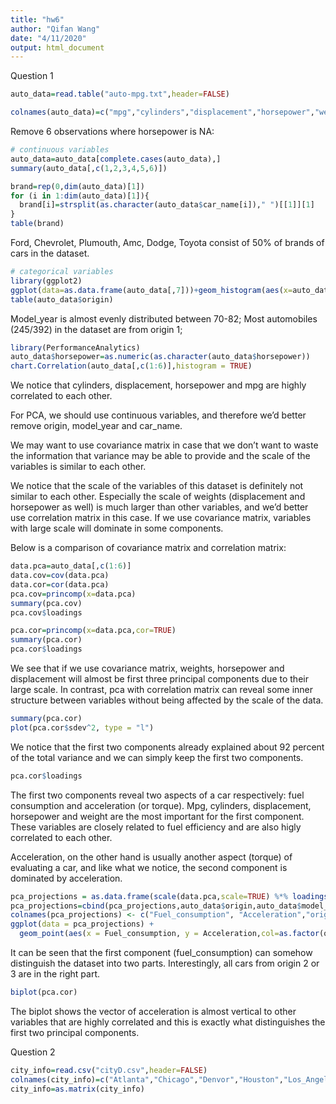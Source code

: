 ```yaml
---
title: "hw6"
author: "Qifan Wang"
date: "4/11/2020"
output: html_document
---
```

Question 1

```r
auto_data=read.table("auto-mpg.txt",header=FALSE)
```

```r
colnames(auto_data)=c("mpg","cylinders","displacement","horsepower","weight","acceleration","model_year","origin","car_name")
```

Remove 6 observations where horsepower is NA:
```r
# continuous variables
auto_data=auto_data[complete.cases(auto_data),]
summary(auto_data[,c(1,2,3,4,5,6)])
```

```r
brand=rep(0,dim(auto_data)[1])
for (i in 1:dim(auto_data)[1]){
  brand[i]=strsplit(as.character(auto_data$car_name[i])," ")[[1]][1]
}
table(brand)
```

Ford, Chevrolet, Plumouth, Amc, Dodge, Toyota consist of 50% of brands of cars in the dataset.

```r
# categorical variables
library(ggplot2)
ggplot(data=as.data.frame(auto_data[,7]))+geom_histogram(aes(x=auto_data$model_year),bins=30)+labs(x="model_year")
table(auto_data$origin)
```

Model_year is almost evenly distributed between  70-82;
Most automobiles (245/392) in the dataset are from origin 1;


```r
library(PerformanceAnalytics)
auto_data$horsepower=as.numeric(as.character(auto_data$horsepower))
chart.Correlation(auto_data[,c(1:6)],histogram = TRUE)
```

We notice that cylinders, displacement, horsepower and mpg are highly correlated to each other.


For PCA, we should use continuous variables, and therefore we'd better remove origin, model_year and car_name.

We may want to use covariance matrix in case that we don't want to waste the information that variance may be able to provide and the scale of the variables is similar to each other. 

We notice that the scale of the variables of this dataset is definitely not similar to each other. Especially the scale of weights (displacement and horsepower as well) is much larger than other variables, and we'd better use correlation matrix in this case. If we use covariance matrix, variables with large scale will dominate in some components.

Below is a comparison of covariance matrix and correlation matrix:
```r
data.pca=auto_data[,c(1:6)]
data.cov=cov(data.pca)
data.cor=cor(data.pca)
pca.cov=princomp(x=data.pca)
summary(pca.cov)
pca.cov$loadings
```

```r
pca.cor=princomp(x=data.pca,cor=TRUE)
summary(pca.cor)
pca.cor$loadings
```

We see that if we use covariance matrix, weights, horsepower and displacement will almost be first three principal components due to their large scale. In contrast, pca with correlation matrix can reveal some inner structure between variables without being affected by the scale of the data.

```r
summary(pca.cor)
plot(pca.cor$sdev^2, type = "l")
```

We notice that the first two components already explained about 92 percent of the total variance and we can simply keep the first two components.

```r
pca.cor$loadings
```

The first two components reveal two aspects of a car respectively: fuel consumption and acceleration (or torque). Mpg, cylinders, displacement, horsepower and weight are the most important for the first component. These variables are closely related to fuel efficiency and are also higly correlated to each other.

Acceleration, on the other hand is usually another aspect (torque) of evaluating a car, and like what we notice, the second component is dominated by acceleration. 

```r
pca_projections = as.data.frame(scale(data.pca,scale=TRUE) %*% loadings(pca.cor)[, 1:2])
pca_projections=cbind(pca_projections,auto_data$origin,auto_data$model_year,brand)
colnames(pca_projections) <- c("Fuel_consumption", "Acceleration","origin","model_year","brand")
ggplot(data = pca_projections) + 
  geom_point(aes(x = Fuel_consumption, y = Acceleration,col=as.factor(origin)))
```

It can be seen that the first component (fuel_consumption) can somehow distinguish the dataset into two parts. Interestingly, all cars from origin 2 or 3 are in the right part.

```r
biplot(pca.cor)
```

The biplot shows the vector of acceleration is almost vertical to other variables that are highly correlated and this is exactly what distinguishes the first two principal components.

Question 2
```r
city_info=read.csv("cityD.csv",header=FALSE)
colnames(city_info)=c("Atlanta","Chicago","Denvor","Houston","Los_Angeles","Miami","New_York","San_Francisco","Seattle","DC")
city_info=as.matrix(city_info)
```


